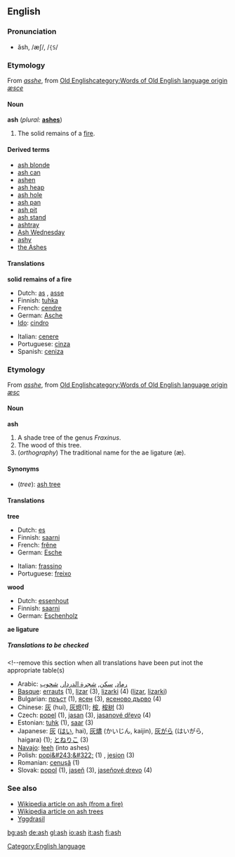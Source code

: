 {{See|Ash}}
==English==
[[Category:English language]]

===Pronunciation===
*ăsh, /æʃ/, /<tt>{S</tt>/

===Etymology===
From {{enm}} ''[[asshe]]'', from [[w:Old English language|Old English]][[category:Words of Old English language origin]] ''[[æsce]]''

====Noun====
'''ash''' (''plural:'' '''[[ashes]]''')

#The solid remains of a [[fire]].

====Derived terms====
*[[ash blonde]]
*[[ash can]]
*[[ashen]]<!--belongs on the page for "ashen": Polish-popiół-->
*[[ash heap]]
*[[ash hole]]
*[[ash pan]]
*[[ash pit]]
*[[ash stand]]
*[[ashtray]]
*[[Ash Wednesday]]
*[[ashy]]
*[[the Ashes]]<!--in cricket-->

====Translations====

'''solid remains of a fire'''
{{top}}
*Dutch: [[as#Dutch|as]] {{f}}, [[asse#Dutch|asse]] {{f}}
*Finnish: [[tuhka]]
*French: [[cendre]] {{m}}
*German: [[Asche]] {{f}}
*[[Ido]]: [[cindro]]
{{mid}}
*Italian: [[cenere]] {{f}}
*Portuguese: [[cinza]] {{f}}
*Spanish: [[ceniza]] {{f}}
{{bottom}}

===Etymology===
From {{enm}} ''[[asshe]]'', from [[w:Old English language|Old English]][[category:Words of Old English language origin]] ''[[æsc]]''

====Noun====
'''ash'''
#A shade tree of the genus ''Fraxinus''.
#The wood of this tree.
#(''orthography'') The traditional name for the ae ligature (æ).

====Synonyms====
*(''tree''): [[ash tree]]

====Translations====

'''tree'''
{{top}}
*Dutch: [[es#Dutch|es]] {{m}}
*Finnish: [[saarni]]
*French: [[frêne]] {{m}}
*German: [[Esche]] {{f}}
{{mid}}
*Italian: [[frassino]] {{m}}
*Portuguese: [[freixo]] {{m}}
{{bottom}}

'''wood'''
{{top}}
*Dutch: [[essenhout]] {{n}}
*Finnish: [[saarni]]
*German: [[Eschenholz]] {{n}}
{{mid}}
{{bottom}}

'''ae ligature'''
{{top}}
{{mid}}
{{bottom}}

=====Translations to be checked=====
<!--remove this section when all translations have been put inot the appropriate table(s)
{{checktrans}}

*Arabic: [[رماد]], [[سكن]], [[شجرة الدردار]], [[شحوب]]
*[[Basque]]: [[errauts]] (1), [[lizar]] (3), [[lizarki]] (4) ([http://eu.wiktionary.org/wiki/lizar lizar], [http://eu.wiktionary.org/wiki/lizarki lizarki])
*Bulgarian: [[пръст]] {{f}} (1), [[ясен]] {{m}} (3), [[ясеново дърво]] {{n}} (4)
*Chinese: [[灰]] (huí), [[灰烬]](1); [[桉]], [[桉树]] (3)
*Czech: [[popel]]  {{m}}  (1),  [[jasan]]  {{m}} (3),  [[jasanové dřevo]]  {{n}} (4)
*Estonian: [[tuhk]] (1), [[saar#Estonian|saar]] (3)
*Japanese: [[灰]] ([[はい]], hai), [[灰燼]] (かいじん, kaijin), [[灰がら]] (はいがら, haigara) (1); [[とねりこ]] (3)
*[[Navajo]]: [[łeeh]] (into ashes)
*Polish: [[popi&#243;&#322;]] {{m}} (1) , [[jesion]] {{m}} (3)
*Romanian: [[cenuşă]] {{f}} (1)
*Slovak: [[popol]]  {{m}} (1),  [[jaseň]]  {{m}} (3),   [[jaseňové drevo]]  {{n}} (4)

===See also===
*[[w:ash|Wikipedia article on ash (from a fire)]]
*[[w:ash tree|Wikipedia article on ash trees]]
*[[Yggdrasil]]

[[bg:ash]]
[[de:ash]]
[[gl:ash]]
[[io:ash]]
[[it:ash]]
[[fi:ash]]